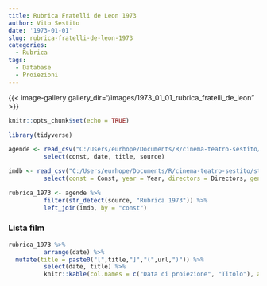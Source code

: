 ```yaml
---
title: Rubrica Fratelli de Leon 1973
author: Vito Sestito
date: '1973-01-01'
slug: rubrica-fratelli-de-leon-1973
categories:
  - Rubrica
tags:
  - Database
  - Proiezioni
---
```


{{< image-gallery gallery_dir="/images/1973_01_01_rubrica_fratelli_de_leon" >}}
```r
knitr::opts_chunk$set(echo = TRUE)

library(tidyverse)

agende <- read_csv("C:/Users/eurhope/Documents/R/cinema-teatro-sestito/static/data/programmazione_agende.csv") %>%
          select(const, date, title, source)

imdb <- read_csv("C:/Users/eurhope/Documents/R/cinema-teatro-sestito/static/data/programmazione_imdb.csv") %>%
          select(const = Const, year = Year, directors = Directors, genres = Genres, imdb_rating = `IMDb Rating`, runtime = `Runtime (mins)`, url = URL)

rubrica_1973 <- agende %>%
          filter(str_detect(source, "Rubrica 1973")) %>%
          left_join(imdb, by = "const")
```
### Lista film
```r
rubrica_1973 %>%
          arrange(date) %>%
  mutate(title = paste0("[",title,"]","(",url,")")) %>%
          select(date, title) %>%
          knitr::kable(col.names = c("Data di proiezione", "Titolo"), align = c("l", "l", "l"))
```